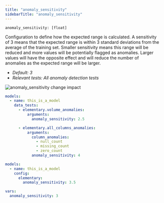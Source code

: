 ```yaml
---
title: "anomaly_sensitivity"
sidebarTitle: "anomaly_sensitivity"
---
```




<AiGenerateTest />

`anomaly_sensitivity: [float]`

Configuration to define how the expected range is calculated.
A sensitivity of 3 means that the expected range is within 3 standard deviations from the average of the training set.
Smaller sensitivity means this range will be reduced and more values will be potentially flagged as anomalies.
Larger values will have the opposite effect and will reduce the number of anomalies as the expected range will be larger.

- _Default: 3_
- _Relevant tests: All anomaly detection tests_

<Frame caption="anomaly_sensitivity change impact">
  <img
    src="https://res.cloudinary.com/diuctyblm/image/upload/v1683997014/anomaly_sensitivity_n9dpof.png"
    alt="anomaly_sensitivity change impact"
  />
</Frame>

<RequestExample>

```yml test
models:
  - name: this_is_a_model
    data_tests:
      - elementary.volume_anomalies:
          arguments:
            anomaly_sensitivity: 2.5

      - elementary.all_columns_anomalies:
          arguments:
            column_anomalies:
              - null_count
              - missing_count
              - zero_count
            anomaly_sensitivity: 4
```

```yml model
models:
  - name: this_is_a_model
    config:
      elementary:
        anomaly_sensitivity: 3.5
```

```yml dbt_project
vars:
  anomaly_sensitivity: 3
```

</RequestExample>
